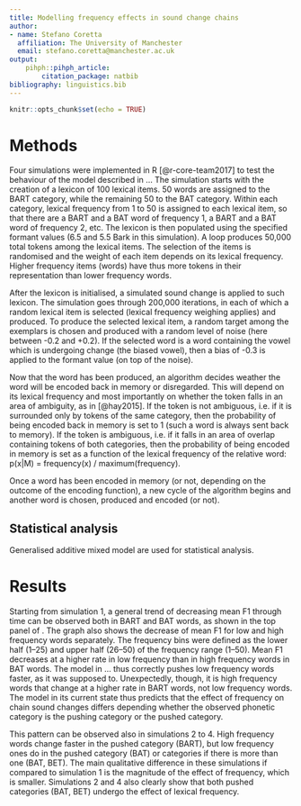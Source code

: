 ```yaml
---
title: Modelling frequency effects in sound change chains
author:
- name: Stefano Coretta
  affiliation: The University of Manchester
  email: stefano.coretta@manchester.ac.uk
output:
    pihph::pihph_article:
        citation_package: natbib
bibliography: linguistics.bib
---
```


```r
knitr::opts_chunk$set(echo = TRUE)
```

# Methods

Four simulations were implemented in R [@r-core-team2017] to test the behaviour of the model described in ...
The simulation starts with the creation of a lexicon of 100 lexical items.
50 words are assigned to the BART category, while the remaining 50 to the BAT category.
Within each category, lexical frequency from 1 to 50 is assigned to each lexical item, so that there are a BART and a BAT word of frequency 1, a BART and a BAT word of frequency 2, etc.
The lexicon is then populated using the specified formant values (6.5 and 5.5 Bark in this simulation).
A loop produces 50,000 total tokens among the lexical items.
The selection of the items is randomised and the weight of each item depends on its lexical frequency.
Higher frequency items (words) have thus more tokens in their representation than lower frequency words.

After the lexicon is initialised, a simulated sound change is applied to such lexicon.
The simulation goes through 200,000 iterations, in each of which a random lexical item is selected (lexical frequency weighing applies) and produced.
To produce the selected lexical item, a random target among the exemplars is chosen and produced with a random level of noise (here between -0.2 and +0.2).
If the selected word is a word containing the vowel which is undergoing change (the biased vowel), then a bias of -0.3 is applied to the formant value (on top of the noise).

Now that the word has been produced, an algorithm decides weather the word will be encoded back in memory or disregarded.
This will depend on its lexical frequency and most importantly on whether the token falls in an area of ambiguity, as in [@hay2015].
If the token is not ambiguous, i.e. if it is surrounded only by tokens of the same category, then the probability of being encoded back in memory is set to 1 (such a word is always sent back to memory).
If the token is ambiguous, i.e. if it falls in an area of overlap containing tokens of both categories, then the probability of being encoded in memory is set as a function of the lexical frequency of the relative word: p(x|M) = frequency(x) / maximum(frequency).
<!-- Need to make the equation and make it clearer -->

Once a word has been encoded in memory (or not, depending on the outcome of the encoding function), a new cycle of the algorithm begins and another word is chosen, produced and encoded (or not).

## Statistical analysis

Generalised additive mixed model are used for statistical analysis.

# Results

<!-- need to reproduce figures with jitter -->

\begin{figure}
\includegraphics{../../figures/plot_1.pdf}
\includegraphics{../../figures/plot_2.pdf}
\includegraphics{../../figures/plot_3.pdf}
\includegraphics{../../figures/plot_4.pdf}
\caption{Change in F3.}
\label{f:results}
\end{figure}

Starting from simulation 1, a general trend of decreasing mean F1 through time can be observed both in BART and BAT words, as shown in the top panel of \Cref{f:results}.
The graph also shows the decrease of mean F1 for low and high frequency words separately.
The frequency bins were defined as the lower half (1--25) and upper half (26--50) of the frequency range (1--50).
Mean F1 decreases at a higher rate in low frequency than in high frequency words in BAT words.
The model in ... thus correctly pushes low frequency words faster, as it was supposed to.
Unexpectedly, though, it is high frequency words that change at a higher rate in BART words, not low frequency words.
The model in its current state thus predicts that the effect of frequency on chain sound changes differs depending whether the observed phonetic category is the pushing category or the pushed category.

This pattern can be observed also in simulations 2 to 4.
High frequency words change faster in the pushed category (BART), but low frequency ones do in the pushed category (BAT) or categories if there is more than one (BAT, BET).
The main qualitative difference in these simulations if compared to simulation 1 is the magnitude of the effect of frequency, which is smaller.
Simulations 2 and 4 also clearly show that both pushed categories (BAT, BET) undergo the effect of lexical frequency.
<!-- this is very interesting -->
